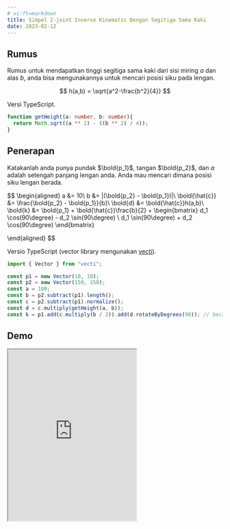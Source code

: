 ```yaml
---
# vi:ft=markdown
title: Simpel 2-joint Inverse Kinematic Dengan Segitiga Sama Kaki
date: 2023-02-12
---
```


## Rumus

Rumus untuk mendapatkan tinggi segitiga sama kaki dari sisi miring $a$ dan alas $b$, anda bisa mengunakannya untuk mencari posisi siku pada lengan.

$$
h(a,b) = \sqrt{a^2-\frac{b^2}{4}}
$$

Versi TypeScript.


```typescript
function getHeight(a: number, b: number){
  return Math.sqrt((a ** 2) - ((b ** 2) / 4));
}
```

## Penerapan

Katakanlah anda punya pundak $\bold{p_1}$, tangan $\bold{p_2}$, dan $a$ adalah setengah panjang lengan anda. Anda mau mencari dimana posisi siku lengan berada.

$$
\begin{aligned}
a &= 10\\
b &= |(\bold{p_2} - \bold{p_1})|\\
\bold{\hat{c}} &= \frac{\bold{p_2} - \bold{p_1}}{b}\\
\bold{d} &= \bold{\hat{c}}h(a,b)\\
\bold{k} &= \bold{p_1} + \bold{\hat{c}}\frac{b}{2} + \begin{bmatrix}
   d_1 \cos(90\degree) - d_2 \sin(90\degree) \\
   d_1 \sin(90\degree) + d_2 \cos(90\degree)
\end{bmatrix}

\end{aligned}
$$

Versio TypeScript (vector library mengunakan [vecti](https://www.npmjs.com/package/vecti)).

```typescript
import { Vector } from "vecti";

const p1 = new Vector(10, 10);
const p2 = new Vector(150, 150);
const a = 100;
const b = p2.subtract(p1).length();
const c = p2.subtract(p1).normalize();
const d = c.multiply(getHeight(a, b));
const k = p1.add(c.multiply(b / 2)).add(d.rotateByDegrees(90)); // because SVG and Canvas using top to bottom you can use -90, you can also use this to switch direction
```

## Demo

<iframe 
  src="https://codesandbox.io/embed/simple-ik-httlwf?fontsize=14&hidenavigation=1&theme=dark&view=preview&hidedevtools=1"
  class="media-frame"
  style="height: 400px"
  title="simple-ik"
  allow="accelerometer; ambient-light-sensor; camera; encrypted-media; geolocation; gyroscope; hid; microphone; midi; payment; usb; vr; xr-spatial-tracking"
  sandbox="allow-forms allow-modals allow-popups allow-presentation allow-same-origin allow-scripts"
></iframe>